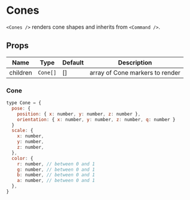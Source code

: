 
# Cones

`<Cones />` renders cone shapes and inherits from `<Command />`.

## Props

| Name     | Type     | Default | Description                     |
| -------- | -------- | ------- | ------------------------------- |
| children | `Cone[]` | []      | array of Cone markers to render |

### Cone

```js
type Cone = {
  pose: {
    position: { x: number, y: number, z: number },
    orientation: { x: number, y: number, z: number, q: number }
  }
  scale: {
    x: number,
    y: number,
    z: number,
  },
  color: {
    r: number, // between 0 and 1
    g: number, // between 0 and 1
    b: number, // between 0 and 1
    a: number, // between 0 and 1
  },
}
```

<Cones />
